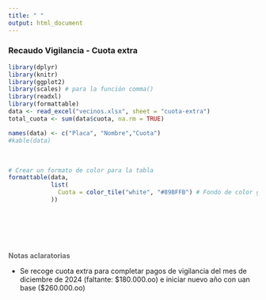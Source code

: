 ```yaml
---
title: " "
output: html_document
---
```


### **Recaudo Vigilancia - Cuota extra**


```r
library(dplyr)
library(knitr)
library(ggplot2)
library(scales) # para la función comma()
library(readxl)
library(formattable)
data <- read_excel("vecinos.xlsx", sheet = "cuota-extra")
total_cuota <- sum(data$cuota, na.rm = TRUE)


```



```r
names(data) <- c("Placa", "Nombre","Cuota")
#kable(data)
```

<br>

```r
# Crear un formato de color para la tabla
formattable(data, 
            list(
              Cuota = color_tile("white", "#89BFFB") # Fondo de color gradiente
            ))
```

<br><br> 
<br><br> 

<div class="box-blue">
<span style='color:#696969'> 
**Notas aclaratorias**

* Se recoge cuota extra para completar pagos de vigilancia del mes de diciembre de 2024 (faltante: $180.000.oo) e iniciar nuevo año con uan base ($260.000.oo) 

</div>
